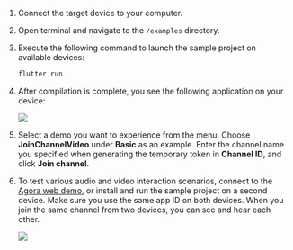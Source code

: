 <PlatformWrapper platform="flutter">

1. Connect the target device to your computer.

1. Open terminal and navigate to the `/examples` directory.

1. Execute the following command to launch the sample project on available devices:

    ```bash
    flutter run
    ```

1. After compilation is complete, you see the following application on your device:

    ![](/images/video-sdk/run-compile-flutter-step-4.png)


1. Select a demo you want to experience from the menu. Choose **JoinChannelVideo** under **Basic** as an example. Enter the channel name you specified when generating the temporary token in **Channel ID**, and click **Join channel**.

1. To test various audio and video interaction scenarios, connect to the [Agora web demo](https://webdemo.agora.io/basicVideoCall/index.html), or install and run the sample project on a second device. Make sure you use the same app ID on both devices. When you join the same channel from two devices, you can see and hear each other.

    ![](/images/video-sdk/run-compile-flutter-step-6.png)

</PlatformWrapper>